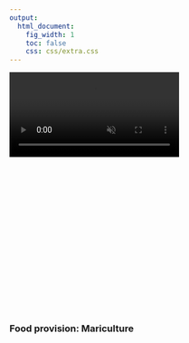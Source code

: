 ```yaml
---
output:
  html_document:
    fig_width: 1
    toc: false
    css: css/extra.css
---
```


<!-- <video autoplay muted loop id="myVideo"> -->
<!-- <source src="images/waves-ruvim-miksanskiy-pexels.mp4" type="video/mp4"> -->
<!-- </video> -->

<!-- <video autoplay muted loop id="myVideo"> -->
<!-- <source src="images/cliffs-rodnae-pexels.mp4" type="video/mp4"> -->
<!-- </video> -->

<video autoplay muted loop id="myVideo">
<source src="images/sea-ad-urpina-pexels.mp4" type="video/mp4">
</video>

<!-- MAR goal page title with banner image -->
<div class="page-lead" style="background-image:url(images/goals/zbysiu-rodak-unsplash-fp.jpg);padding-top:270px">
<div class="wrap page-lead-content">
<h3 class="header"> 
Food provision: Mariculture
</h3>
</div>
</div>
